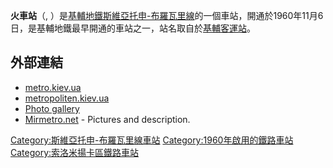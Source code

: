 {{otheruse|基辅站}}
{{Infobox station 
| name          = 火車站<br />{{lang|uk|Вокзальна}}
| type          = {{METROKIEV type}}
| style         = Sviatoshynsko-Brovarska
| image         = Vokzalna metro station Kiev 2010 01.jpg
| image_size    = 
| image_caption = 車站大廳
| address       = [[索洛米揚卡區|索洛米揚卡區]]
| borough       = [[基輔|基輔]]
| country       = [[烏克蘭|烏克蘭]]
| coordinates   = {{coord|50|26|30|N|30|29|17|E|type:landmark_region:UA|display=title,inline}}
| line          = {{KIEVMETRO-line1}}
| other         = 
| structure     = 地下
| platform      = 1個[[島式月台|島式月台]]
| depth         = {{Unit length|m|42}}
| levels        = 1層
| tracks        = 2條
| parking       = 
| bicycle       = 
| baggage_check = 
| opened        = 1960年11月6日
| closed        = 
| rebuilt       = 
| electrified   = 是
| ADA           = 
| code          = 117
| owned         = [[基輔地鐵|基輔地鐵]]
| zone          = 
| smartcardname = 
| smartcardstatus = 
| former        = 
| passengers    = 120,000人次
| pass_year     = 
| pass_percent  = 
| pass_system   = 
| mpassengers   = 
| services      =
| map_locator   = 
}}

'''火車站'''（{{lang-uk|Вокзальна|Vokzalna}}, {{IPA audio link|LL-Q8798 (ukr)-Tohaomg-Вокзальна.wav}}）是[[基輔地鐵|基輔地鐵]][[斯維亞托申-布羅瓦里線|斯維亞托申-布羅瓦里線]]的一個車站，開通於1960年11月6日，是基輔地鐵最早開通的車站之一，站名取自於[[基輔客運站|基輔客運站]]。

==外部連結==
* [http://www.metro.kiev.ua/ metro.kiev.ua] {{Wayback|url=http://www.metro.kiev.ua/ |date=20200403215317 }} {{uk icon}}
* [https://web.archive.org/web/20060906114519/http://www.metropoliten.kiev.ua/station/station.php?lang=0&station_id=8 metropoliten.kiev.ua] {{ru icon}}
* [https://web.archive.org/web/20070311033802/http://metro.zarohem.cz/kyjev/01-svjatosinobravarska/08-vokzalna/index.html Photo gallery] {{Cs icon}}
* [http://www.mirmetro.net/kyiv/cruise/01/18_vokzalna Mirmetro.net] {{Wayback|url=http://www.mirmetro.net/kyiv/cruise/01/18_vokzalna |date=20200928083012 }} - Pictures and description.{{Ru icon}}
{{斯維亞托申-布羅瓦里線}}
[[Category:斯維亞托申-布羅瓦里線車站|Category:斯維亞托申-布羅瓦里線車站]]
[[Category:1960年啟用的鐵路車站|Category:1960年啟用的鐵路車站]]
[[Category:索洛米揚卡區鐵路車站|Category:索洛米揚卡區鐵路車站]]